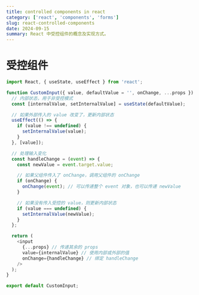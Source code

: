```yaml
---
title: controlled components in react
category: ['react', 'components', 'forms']
slug: react-controlled-components
date: 2024-09-15
summary: React 中受控组件的概念及实现方式。
---
```



# 受控组件

```JavaScript
import React, { useState, useEffect } from 'react';

function CustomInput({ value, defaultValue = '', onChange, ...props }) {
  // 内部状态，用于非受控模式
  const [internalValue, setInternalValue] = useState(defaultValue);

  // 如果外部传入的 value 改变了，更新内部状态
  useEffect(() => {
    if (value !== undefined) {
      setInternalValue(value);
    }
  }, [value]);

  // 处理输入变化
  const handleChange = (event) => {
    const newValue = event.target.value;

    // 如果父组件传入了 onChange，调用父组件的 onChange
    if (onChange) {
      onChange(event); // 可以传递整个 event 对象，也可以传递 newValue
    }

    // 如果没有传入受控的 value，则更新内部状态
    if (value === undefined) {
      setInternalValue(newValue);
    }
  };

  return (
    <input
      {...props} // 传递其余的 props
      value={internalValue} // 使用内部或外部的值
      onChange={handleChange} // 绑定 handleChange
    />
  );
}

export default CustomInput;
```



